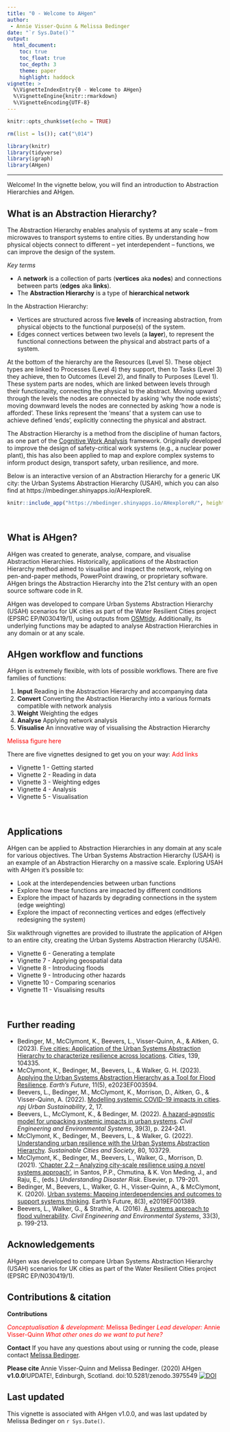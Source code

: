 ```yaml
---
title: "0 - Welcome to AHgen"
author:  
 - Annie Visser-Quinn & Melissa Bedinger
date: "`r Sys.Date()`"
output: 
  html_document:
    toc: true
    toc_float: true
    toc_depth: 3
    theme: paper
    highlight: haddock
vignette: >
  %\VignetteIndexEntry{0 - Welcome to AHgen}
  %\VignetteEngine{knitr::rmarkdown}
  %\VignetteEncoding{UTF-8}
---
```


```r

knitr::opts_chunk$set(echo = TRUE)

rm(list = ls()); cat("\014")

library(knitr)
library(tidyverse)
library(igraph)
library(AHgen)
```

<style>
#TOC {
  background: url("images/hex.png");
  background-size: 230px;
  background-position-x: center;
  background-position-y: top;
  padding-top: 280px !important;
  background-repeat: no-repeat;
}
</style>

---

Welcome! In the vignette below, you will find an introduction to Abstraction Hierarchies and AHgen.

## What is an Abstraction Hierarchy?

The Abstraction Hierarchy enables analysis of systems at any scale – from microwaves to transport systems to entire cities. By understanding how physical objects connect to different – yet interdependent – functions, we can improve the design of the system.

*Key terms*

- A **network** is a collection of parts (**vertices** aka **nodes**) and connections between parts (**edges** aka **links**).
- The **Abstraction Hierarchy** is a type of **hierarchical network**

In the Abstraction Hierarchy:

- Vertices are structured across five **levels** of increasing abstraction, from physical objects to the functional purpose(s) of the system.
- Edges connect vertices between two levels (a **layer**), to represent the functional connections between the physical and abstract parts of a system.
                            
At the bottom of the hierarchy are the Resources (Level 5). These object types are linked to Processes (Level 4) they support, then to Tasks (Level 3) they achieve, then to Outcomes (Level 2), and finally to Purposes (Level 1). These system parts are nodes, which are linked between levels through their functionality, connecting the physical to the abstract. Moving upward through the levels the nodes are connected by asking ‘why the node exists’; moving downward levels the nodes are connected by asking ‘how a node is afforded’. These links represent the ‘means’ that a system can use to achieve defined ‘ends’, explicitly connecting the physical and abstract.

The Abstraction Hierarchy is a method from the discipline of human factors, as one part of the [Cognitive Work Analysis](https://doi.org/10.1201/9781315572543) framework. Originally developed to improve the design of safety-critical work systems (e.g., a nuclear power plant), this has also been applied to map and explore complex systems to inform product design, transport safety, urban resilience, and more. 

Below is an interactive version of an Abstraction Hierarchy for a generic UK city: the Urban Systems Abstraction Hierarchy (USAH), which you can also find at https://mbedinger.shinyapps.io/AHexploreR.

```r
knitr::include_app("https://mbedinger.shinyapps.io/AHexploreR/", height = "800px")
```

<br>

## What is AHgen?

AHgen was created to generate, analyse, compare, and visualise Abstraction Hierarchies. Historically, applications of the Abstraction Hierarchy method aimed to visualise and inspect the network, relying on pen-and-paper methods, PowerPoint drawing, or proprietary software. AHgen brings the Abstraction Hierarchy into the 21st century with an open source software code in R.

AHgen was developed to compare Urban Systems Abstraction Hierarchy (USAH) scenarios for UK cities as part of the Water Resilient Cities project (EPSRC EP/N030419/1), using outputs from [OSMtidy](https://github.com/avisserquinn/OSMtidy). Additionally, its underlying functions may be adapted to analyse Abstraction Hierarchies in any domain or at any scale.

## AHgen workflow and functions

AHgen is extremely flexible, with lots of possible workflows. There are five families of functions: 

1. **Input** Reading in the Abstraction Hierarchy and accompanying data
2. **Convert** Converting the Abstraction Hierarchy into a various formats compatible with network analysis
3. **Weight** Weighting the edges
4. **Analyse** Applying network analysis
5. **Visualise** An innovative way of visualising the Abstraction Hierarchy

<span style = "color:red;">Melissa figure here</span>

There are five vignettes designed to get you on your way: <span style = "color:red;">Add links</span>

- Vignette 1 - Getting started
- Vignette 2 - Reading in data
- Vignette 3 - Weighting edges
- Vignette 4 - Analysis
- Vignette 5 - Visualisation

<br>

## Applications
AHgen can be applied to Abstraction Hierarchies in any domain at any scale for various objectives. The Urban Systems Abstraction Hierarchy (USAH) is an example of an Abstraction Hierarchy on a massive scale. Exploring USAH with AHgen it’s possible to:

- Look at the interdependencies between urban functions
- Explore how these functions are impacted by different conditions
- Explore the impact of hazards by degrading connections in the system (edge weighting)
- Explore the impact of reconnecting vertices and edges (effectively redesigning the system)

Six walkthrough vignettes are provided to illustrate the application of AHgen to an entire city, creating the Urban Systems Abstraction Hierarchy (USAH).

- Vignette 6 - Generating a template
- Vignette 7 - Applying geospatial data
- Vignette 8 - Introducing floods
- Vignette 9 - Introducing other hazards
- Vignette 10 - Comparing scenarios
- Vignette 11 - Visualising results

<br>

## Further reading

- Bedinger, M., McClymont, K., Beevers, L., Visser-Quinn, A., & Aitken, G. (2023). [Five cities: Application of the Urban Systems Abstraction Hierarchy to characterize resilience across locations](https://doi.org/10.1016/j.cities.2023.104355). *Cities*, 139, 104335.
- McClymont, K., Bedinger, M., Beevers, L., & Walker, G. H. (2023). [Applying the Urban Systems Abstraction Hierarchy as a Tool for Flood Resilience](https://doi.org/10.1029/2023EF003594). *Earth’s Future*, 11(5), e2023EF003594.
- Beevers, L., Bedinger, M., McClymont, K., Morrison, D., Aitken, G., & Visser-Quinn, A. (2022). [Modelling systemic COVID-19 impacts in cities](https://doi.org/10.1038/s42949-022-00060-2). *npj Urban Sustainability*, 2, 17.
- Beevers, L., McClymont, K., & Bedinger, M. (2022). [A hazard-agnostic model for unpacking systemic impacts in urban systems](https://doi.org/10.1080/10286608.2022.2083112). *Civil Engineering and Environmental Systems*, 39(3), p. 224-241.
- McClymont, K., Bedinger, M., Beevers, L., & Walker, G. (2022). [Understanding urban resilience with the Urban Systems Abstraction Hierarchy](https://doi.org/10.1016/j.scs.2022.103729). *Sustainable Cities and Society*, 80, 103729.
- McClymont, K., Bedinger, M., Beevers, L., Walker, G., Morrison, D. (2021). [‘Chapter 2.2 – Analyzing city-scale resilience using a novel systems approach’](https://doi.org/10.1016/B978-0-12-819047-0.00011-1), in Santos, P.P., Chmutina, & K. Von Meding, J., and Raju, E., (eds.) *Understanding Disaster Risk*. Elsevier, p. 179-201.
- Bedinger, M., Beevers, L., Walker, G. H., Visser-Quinn, A., & McClymont, K. (2020). [Urban systems: Mapping interdependencies and outcomes to support systems thinking](http://dx.doi.org/10.1029/2019EF001389). Earth’s Future, 8(3), e2019EF001389.
- Beevers, L., Walker, G., & Strathie, A. (2016). [A systems approach to flood vulnerability](https://doi.org/10.1080/10286608.2016.1202931). *Civil Engineering and Environmental Systems*, 33(3), p. 199-213.


## Acknowledgements
AHgen was developed to compare Urban Systems Abstraction Hierarchy (USAH) scenarios for UK cities as part of the Water Resilient Cities project (EPSRC EP/N030419/1).


## Contributions & citation
**Contributions**

<span style="color: red;">*Conceptualisation & development*: Melissa Bedinger *Lead developer:* Annie Visser-Quinn *What other ones do we want to put here?* </span>

**Contact** If you have any questions about using or running the code, please contact [Melissa Bedinger](dr.m.bedinger@gmail.com). 

**Please cite** Annie Visser-Quinn and Melissa Bedinger. (2020) AHgen **v1.0.0**!UPDATE!, Edinburgh, Scotland. doi:10.5281/zenodo.3975549 [![DOI](https://zenodo.org/badge/DOI/10.5281/zenodo.3975549.svg)](https://doi.org/10.5281/zenodo.3975549)

## Last updated
This vignette is associated with AHgen v1.0.0, and was last updated by Melissa Bedinger on `r Sys.Date()`.